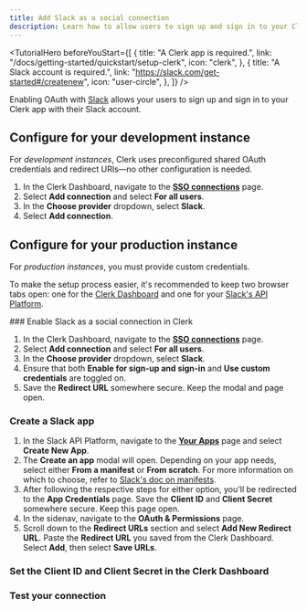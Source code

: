 ```yaml
---
title: Add Slack as a social connection
description: Learn how to allow users to sign up and sign in to your Clerk app with their Slack account using OAuth.
---
```


<TutorialHero
  beforeYouStart={[
    {
      title: "A Clerk app is required.",
      link: "/docs/getting-started/quickstart/setup-clerk",
      icon: "clerk",
    },
    {
      title: "A Slack account is required.",
      link: "https://slack.com/get-started#/createnew",
      icon: "user-circle",
    },
  ]}
/>

Enabling OAuth with [Slack](https://api.slack.com/authentication) allows your users to sign up and sign in to your Clerk app with their Slack account.

## Configure for your development instance

For _development instances_, Clerk uses preconfigured shared OAuth credentials and redirect URIs—no other configuration is needed.

1. In the Clerk Dashboard, navigate to the [**SSO connections**](https://dashboard.clerk.com/last-active?path=user-authentication/sso-connections) page.
1. Select **Add connection** and select **For all users**.
1. In the **Choose provider** dropdown, select **Slack**.
1. Select **Add connection**.

## Configure for your production instance

For _production instances_, you must provide custom credentials.

To make the setup process easier, it's recommended to keep two browser tabs open: one for the [Clerk Dashboard](https://dashboard.clerk.com/last-active?path=user-authentication/sso-connections) and one for your [Slack's API Platform](https://api.slack.com/).

<Steps>
  ### Enable Slack as a social connection in Clerk

  1. In the Clerk Dashboard, navigate to the [**SSO connections**](https://dashboard.clerk.com/last-active?path=user-authentication/sso-connections) page.
  1. Select **Add connection** and select **For all users**.
  1. In the **Choose provider** dropdown, select **Slack**.
  1. Ensure that both **Enable for sign-up and sign-in** and **Use custom credentials** are toggled on.
  1. Save the **Redirect URL** somewhere secure. Keep the modal and page open.

  ### Create a Slack app

  1. In the Slack API Platform, navigate to the [**Your Apps**](https://api.slack.com/apps) page and select **Create New App**.
  1. The **Create an app** modal will open. Depending on your app needs, select either **From a manifest** or **From scratch**. For more information on which to choose, refer to [Slack's doc on manifests](https://api.slack.com/reference/manifests).
  1. After following the respective steps for either option, you'll be redirected to the **App Credentials** page. Save the **Client ID** and **Client Secret** somewhere secure. Keep this page open.
  1. In the sidenav, navigate to the **OAuth & Permissions** page.
  1. Scroll down to the **Redirect URLs** section and select **Add New Redirect URL**. Paste the **Redirect URL** you saved from the Clerk Dashboard. Select **Add**, then select **Save URLs**.

  ### Set the Client ID and Client Secret in the Clerk Dashboard

  <Include src="_partials/authentication/social-connections/set-client-id-secret" />

  ### Test your connection

  <Include src="_partials/authentication/social-connections/test-your-connection" />
</Steps>
